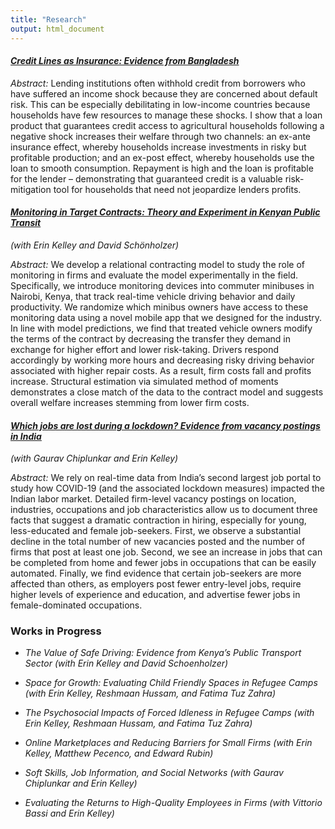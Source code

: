 ```yaml
---
title: "Research"
output: html_document
---
```

<div>

#### <em> [Credit Lines as Insurance: Evidence from Bangladesh](pdfs/JMP_Lane.pdf) </em>

*Abstract:*
Lending institutions often withhold credit from borrowers who have suffered an income shock because they are concerned about default risk. This can be especially debilitating in low-income countries because households have few resources to manage these shocks. I show that a loan product that guarantees credit access to agricultural households following a negative shock increases their welfare through two channels: an ex-ante insurance effect, whereby households increase investments in risky but profitable production; and an ex-post effect, whereby households use the loan to smooth consumption. Repayment is high and the loan is profitable for the lender – demonstrating that guaranteed credit is a valuable risk-mitigation tool for households that need not jeopardize lenders profits.
<br/>

#### <em> [Monitoring in Target Contracts: Theory and Experiment in Kenyan Public Transit](pdfs/matatu.pdf) </em>
*(with Erin Kelley and David Sch&ouml;nholzer)*

*Abstract:*
We develop a relational contracting model to study the role of monitoring in firms and evaluate the model experimentally in the field. Specifically, we introduce monitoring devices into commuter minibuses in Nairobi, Kenya, that track real-time vehicle driving behavior and daily productivity. We randomize which minibus owners have access to these monitoring data using a novel mobile app that we designed for the industry. In line with model predictions, we find that treated vehicle owners modify the terms of the contract by decreasing the transfer they demand in exchange for higher effort and lower risk-taking. Drivers respond accordingly by working more hours and decreasing risky driving behavior associated with higher repair costs. As a result, firm costs fall and profits increase. Structural estimation via simulated method of moments demonstrates a close match of the data to the contract model and suggests overall welfare increases stemming from lower firm costs.
<br/>

#### <em> [Which jobs are lost during a lockdown? Evidence from vacancy postings in India](pdfs/CKL_Covid_July2020.pdf) </em>
*(with Gaurav Chiplunkar and Erin Kelley)*

*Abstract:*
We rely on real-time data from India's second largest job portal to study how COVID-19 (and the associated lockdown measures) impacted the Indian labor market. Detailed firm-level vacancy postings on location, industries, occupations and job characteristics allow us to document three facts that suggest a dramatic contraction in hiring, especially for young, less-educated and female job-seekers. First, we observe a substantial decline in the total number of new vacancies posted and the number of firms that post at least one job. Second, we see an increase in jobs that can be completed from home and fewer jobs in occupations that can be easily automated. Finally, we find evidence that certain job-seekers are more affected than others, as employers post fewer entry-level jobs, require higher levels of experience and education, and advertise fewer jobs in female-dominated occupations.
<br/>

### Works in Progress

+ *The Value of Safe Driving: Evidence from Kenya's Public Transport Sector (with Erin Kelley and David Schoenholzer)*

+ *Space for Growth: Evaluating Child Friendly Spaces in Refugee Camps (with Erin Kelley, Reshmaan Hussam, and Fatima Tuz Zahra)*

+ *The Psychosocial Impacts of Forced Idleness in Refugee Camps (with Erin Kelley, Reshmaan Hussam, and Fatima Tuz Zahra)*   

+ *Online Marketplaces and Reducing Barriers for Small Firms (with Erin Kelley, Matthew Pecenco, and Edward Rubin)* 

+ *Soft Skills, Job Information, and Social Networks (with Gaurav Chiplunkar and Erin Kelley)*

+ *Evaluating the Returns to High-Quality Employees in Firms (with Vittorio Bassi and Erin Kelley)*

</div>



